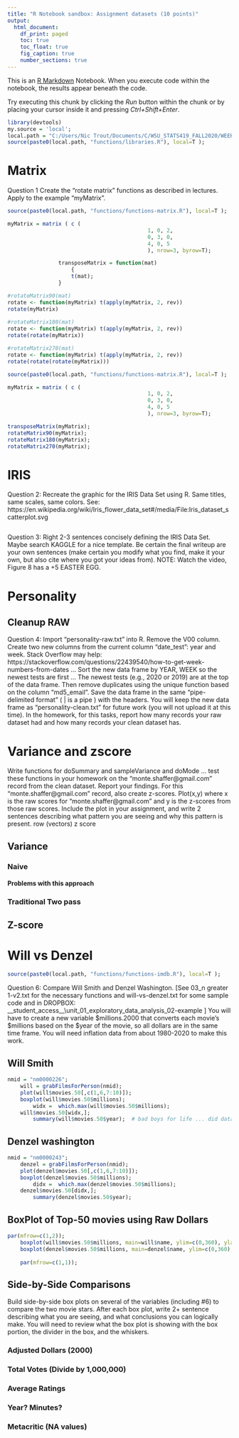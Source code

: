 ```yaml
---
title: "R Notebook sandbox: Assignment datasets (10 points)"
output:
  html_document:
    df_print: paged
    toc: true
    toc_float: true
    fig_caption: true
    number_sections: true
---
```


This is an [R Markdown](http://rmarkdown.rstudio.com) Notebook. When you execute code within the notebook, the results appear beneath the code. 

Try executing this chunk by clicking the *Run* button within the chunk or by placing your cursor inside it and pressing *Ctrl+Shift+Enter*. 

```r
library(devtools) 
my.source = 'local';
local.path = "C:/Users/Nic Trout/Documents/C/WSU_STATS419_FALL2020/WEEK-03/";
source(paste0(local.path, "functions/libraries.R"), local=T );

```

# Matrix

Question 1
Create the "rotate matrix" functions as described in lectures.  Apply to the example "myMatrix".

```r

source(paste0(local.path, "functions/functions-matrix.R"), local=T );

myMatrix = matrix ( c (
											1, 0, 2,
											0, 3, 0,
											4, 0, 5
											), nrow=3, byrow=T);

				transposeMatrix = function(mat)
					{
					t(mat);	
				}

#rotateMatrix90(mat)
rotate <- function(myMatrix) t(apply(myMatrix, 2, rev))
rotate(myMatrix)
					
#rotateMatrix180(mat)
rotate <- function(myMatrix) t(apply(myMatrix, 2, rev))
rotate(rotate(myMatrix))

#rotateMatrix270(mat)
rotate <- function(myMatrix) t(apply(myMatrix, 2, rev))
rotate(rotate(rotate(myMatrix)))

```

```r

source(paste0(local.path, "functions/functions-matrix.R"), local=T );

myMatrix = matrix ( c (
											1, 0, 2,
											0, 3, 0,
											4, 0, 5
											), nrow=3, byrow=T);

transposeMatrix(myMatrix);
rotateMatrix90(myMatrix);
rotateMatrix180(myMatrix);
rotateMatrix270(myMatrix);

```

# IRIS
Question 2: Recreate the graphic for the IRIS Data Set using R.  Same titles, same scales, same colors.  See: https://en.wikipedia.org/wiki/Iris_flower_data_set#/media/File:Iris_dataset_scatterplot.svg

```r

```

Question 3: Right 2-3 sentences concisely defining the IRIS Data Set.  Maybe search KAGGLE for a nice template.  Be certain the final writeup are your own sentences (make certain you modify what you find, make it your own, but also cite where you got your ideas from).  NOTE:  Watch the video, Figure 8 has a +5 EASTER EGG.

# Personality

## Cleanup RAW
Question 4: Import "personality-raw.txt" into R.  Remove the V00 column.  Create two new columns from the current column "date_test":  year and week. Stack Overflow may help:  https://stackoverflow.com/questions/22439540/how-to-get-week-numbers-from-dates ... Sort the new data frame by YEAR, WEEK so the newest tests are first ... The newest tests (e.g., 2020 or 2019) are at the top of the data frame.  Then remove duplicates using the unique function based on the column "md5_email".  Save the data frame in the same "pipe-delimited format" ( | is a pipe ) with the headers.  You will keep the new data frame as "personality-clean.txt" for future work (you will not upload it at this time).  In the homework, for this tasks, report how many records your raw dataset had and how many records your clean dataset has.

# Variance and zscore

Write functions for doSummary and sampleVariance and doMode ... test these functions in your homework on the "monte.shaffer@gmail.com" record from the clean dataset.  Report your findings.  For this "monte.shaffer@gmail.com" record, also create z-scores.  Plot(x,y) where x is the raw scores for "monte.shaffer@gmail.com" and y is the z-scores from those raw scores.  Include the plot in your assignment, and write 2 sentences describing what pattern you are seeing and why this pattern is present. row (vectors) z score


## Variance 
### Naive
#### Problems with this approach
### Traditional Two pass

## Z-score


# Will vs Denzel 
```r
source(paste0(local.path, "functions/functions-imdb.R"), local=T );
```

Question 6: Compare Will Smith and Denzel Washington. [See 03_n greater 1-v2.txt for the necessary functions and will-vs-denzel.txt for some sample code and in DROPBOX: \__student_access__\unit_01_exploratory_data_analysis\week_02\imdb-example ]  You will have to create a new variable $millions.2000 that converts each movie's $millions based on the $year of the movie, so all dollars are in the same time frame.  You will need inflation data from about 1980-2020 to make this work.

## Will Smith
```r
nmid = "nm0000226";
 	will = grabFilmsForPerson(nmid);
 	plot(will$movies.50[,c(1,6,7:10)]);
  	boxplot(will$movies.50$millions);
		widx =  which.max(will$movies.50$millions);
	will$movies.50[widx,];
		summary(will$movies.50$year);  # bad boys for life ... did data change?
```
## Denzel washington 
```r
nmid = "nm0000243";
 	denzel = grabFilmsForPerson(nmid);
 	plot(denzel$movies.50[,c(1,6,7:10)]);
  	boxplot(denzel$movies.50$millions);
		didx =  which.max(denzel$movies.50$millions);
	denzel$movies.50[didx,];
		summary(denzel$movies.50$year);
```

## BoxPlot of Top-50 movies using Raw Dollars

```r
par(mfrow=c(1,2));
	boxplot(will$movies.50$millions, main=will$name, ylim=c(0,360), ylab="Raw Millions" );
	boxplot(denzel$movies.50$millions, main=denzel$name, ylim=c(0,360), ylab="Raw Millions" );
	
	par(mfrow=c(1,1));
```

## Side-by-Side Comparisons 
Build side-by-side box plots on several of the variables (including #6) to compare the two movie stars.  After each box plot, write 2+ sentence describing what you are seeing, and what conclusions you can logically make.  You will need to review what the box plot is showing with the box portion, the divider in the box, and the whiskers.

### Adjusted Dollars (2000)
### Total Votes (Divide by 1,000,000)
### Average Ratings 
### Year? Minutes?
### Metacritic (NA values)









